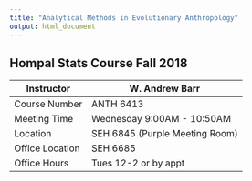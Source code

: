 ```yaml
---
title: "Analytical Methods in Evolutionary Anthropology"
output: html_document
---
```


## Hompal Stats Course Fall 2018

Instructor | W. Andrew Barr
----- | --------
Course Number | ANTH 6413
Meeting Time | Wednesday 9:00AM - 10:50AM
Location | SEH 6845 (Purple Meeting Room) 
Office Location | SEH 6685
Office Hours | Tues 12-2 or by appt
